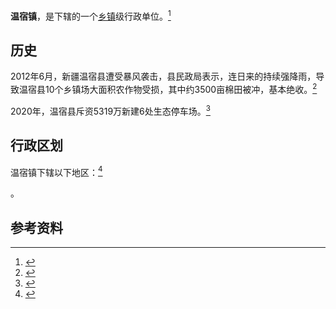 {{中国乡级行政区|65/29/22/100/000}}

'''温宿镇'''，是{{PRC admin/fullname|65/29/22/100/000|3}}下辖的一个[[乡镇|乡镇]]级行政单位。<ref>{{PRC admin/ref sgc|{{PRC admin/parent|65/29/22/100/000}}}}</ref>

== 历史 ==
2012年6月，新疆温宿县遭受暴风袭击，县民政局表示，连日来的持续强降雨，导致温宿县10个乡镇场大面积农作物受损，其中约3500亩棉田被冲，基本绝收。<ref>{{Cite news |url=http://district.ce.cn/newarea/roll/201206/26/t20120626_23438087.shtml |title=新疆温宿遭受强降雨发生山洪 3500亩棉花绝收 _中国经济网——国家经济门户 |accessdate=2021-11-29 |archive-date=2021-11-29 |archive-url=https://web.archive.org/web/20211129062129/http://district.ce.cn/newarea/roll/201206/26/t20120626_23438087.shtml |dead-url=no }}</ref>

2020年，温宿县斥资5319万新建6处生态停车场。<ref>{{Cite news |url=http://ex.chinadaily.com.cn/exchange/partners/82/rss/channel/cn/columns/j3u3t6/stories/WS5ed5ecf5a310f5a71bd206f4.html |title=新疆温宿县斥资5319万新建6处生态停车场 打通群众“生命通道” |accessdate=2021-11-29 |archive-date=2021-11-29 |archive-url=https://web.archive.org/web/20211129072154/http://ex.chinadaily.com.cn/exchange/partners/82/rss/channel/cn/columns/j3u3t6/stories/WS5ed5ecf5a310f5a71bd206f4.html |dead-url=no }}</ref>

== 行政区划 ==

温宿镇下辖以下地区：<ref>{{PRC admin/ref sgc|65/29/22/100/000}}</ref>

{{PRC admin/children|65/29/22/100/000}}。

== 参考资料 ==

{{reflist}}

{{行政区划小作品}}
{{PRC admin/navcat|65/29/22/100/000}}